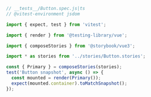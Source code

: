 ```js
// __tests__/Button.spec.js|ts
// @vitest-environment jsdom

import { expect, test } from 'vitest';

import { render } from '@testing-library/vue';

import { composeStories } from '@storybook/vue3';

import * as stories from '../stories/Button.stories';

const { Primary } = composeStories(stories);
test('Button snapshot', async () => {
  const mounted = render(Primary());
  expect(mounted.container).toMatchSnapshot();
});
```
